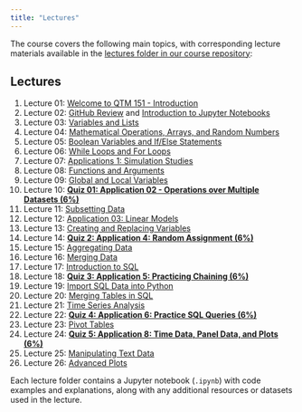 ```yaml
---
title: "Lectures"
---
```


The course covers the following main topics, with corresponding lecture
materials available in the [lectures
folder in our course repository](https://github.com/danilofreire/qtm151/tree/main/lectures):

## Lectures

1. Lecture 01: [Welcome to QTM 151 - Introduction](https://danilofreire.github.io/qtm151/lectures/lecture-01/01-introduction.html)
2. Lecture 02: [GitHub Review](https://danilofreire.github.io/qtm151/lectures/lecture-02/02-github-review.html) and [Introduction to Jupyter Notebooks](https://github.com/danilofreire/qtm151/blob/main/lectures/lecture-02/02-jupyter.ipynb)
3. Lecture 03: [Variables and Lists](https://github.com/danilofreire/qtm151/blob/main/lectures/lecture-03/03-variables-lists.ipynb)
4. Lecture 04: [Mathematical Operations, Arrays, and Random Numbers](https://github.com/danilofreire/qtm151/blob/main/lectures/lecture-04/04-maths-arrays-random.ipynb)
5. Lecture 05: [Boolean Variables and If/Else Statements](https://github.com/danilofreire/qtm151/blob/main/lectures/lecture-05/05-boolean-if-else.ipynb)
6. Lecture 06: [While Loops and For Loops](https://github.com/danilofreire/qtm151/blob/main/lectures/lecture-06/06-while-for.ipynb)
7. Lecture 07: [Applications 1: Simulation Studies](https://github.com/danilofreire/qtm151/blob/main/lectures/lecture-07/07-applications-simulation.ipynb)
8. Lecture 08: [Functions and Arguments](https://danilofreire.github.io/qtm151/lectures/lecture-08/08-functions-arguments.ipynb)
9. Lecture 09: [Global and Local Variables](https://github.com/danilofreire/qtm151/blob/main/lectures/lecture-09/09-global-local.ipynb)
10. Lecture 10: [**Quiz 01: Application 02 - Operations over Multiple Datasets (6%)**](https://github.com/danilofreire/qtm151/blob/main/lectures/lecture-10/10-operations-multiple-datasets.ipynb)
11. Lecture 11: [Subsetting Data](https://github.com/danilofreire/qtm151/blob/main/lectures/lecture-11/11-subsetting-data.ipynb)
12. Lecture 12: [Application 03: Linear Models](https://github.com/danilofreire/qtm151/blob/main/lectures/lecture-12/12-linear-models.ipynb)
13. Lecture 13: [Creating and Replacing Variables](https://github.com/danilofreire/qtm151/blob/main/lectures/lecture-13/13-creating-replacing-variables.ipynb)
14. Lecture 14: [**Quiz 2: Application 4: Random Assignment (6%)**](https://github.com/danilofreire/qtm151/blob/main/lectures/lecture-14/14-random-assignment.ipynb)
15. Lecture 15: [Aggregating Data](https://github.com/danilofreire/qtm151/blob/main/lectures/lecture-15/15-aggregating-data.ipynb)
16. Lecture 16: [Merging Data](https://github.com/danilofreire/qtm151/blob/main/lectures/lecture-16/16-merging-data.ipynb)
17. Lecture 17: [Introduction to SQL](https://github.com/danilofreire/qtm151/blob/main/lectures/lecture-17/17-introduction-sql.ipynb)
18. Lecture 18: [**Quiz 3: Application 5: Practicing Chaining (6%)**](https://github.com/danilofreire/qtm151/blob/main/lectures/lecture-18/18-chaining.ipynb)
19. Lecture 19: [Import SQL Data into Python](https://github.com/danilofreire/qtm151/blob/main/lectures/lecture-19/19-sql-python.ipynb)
20. Lecture 20: [Merging Tables in SQL](https://github.com/danilofreire/qtm151/blob/main/lectures/lecture-20/20-sql-merging.ipynb)
21. Lecture 21: [Time Series Analysis](https://github.com/danilofreire/qtm151/blob/main/lectures/lecture-21/21-time-series.ipynb)
22. Lecture 22: [**Quiz 4: Application 6: Practice SQL Queries (6%)**](https://github.com/danilofreire/qtm151/blob/main/lectures/lecture-22/22-sql-queries.ipynb)
23. Lecture 23: [Pivot Tables](https://github.com/danilofreire/qtm151/blob/main/lectures/lecture-23/23-pivot-tables.ipynb)
24. Lecture 24: [**Quiz 5: Application 8: Time Data, Panel Data, and Plots (6%)**](https://github.com/danilofreire/qtm151/blob/main/lectures/lecture-24/24-time-panel-plots.ipynb)
25. Lecture 25: [Manipulating Text Data](https://github.com/danilofreire/qtm151/blob/main/lectures/lecture-25/25-text-data.ipynb)
26. Lecture 26: [Advanced Plots](https://github.com/danilofreire/qtm151/blob/main/lectures/lecture-26/26-advanced-plots.ipynb)

Each lecture folder contains a Jupyter notebook (`.ipynb`) with code examples and
explanations, along with any additional resources or datasets used in the
lecture.